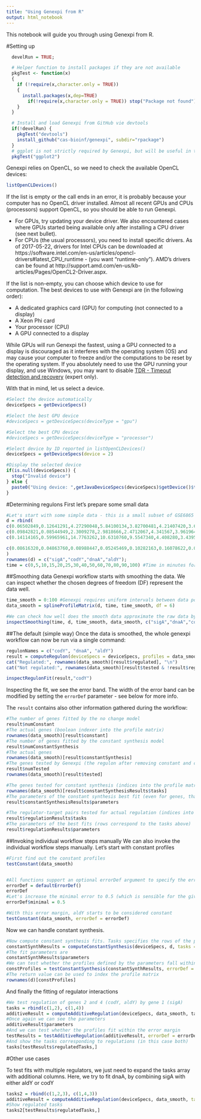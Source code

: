 ```yaml
---
title: "Using Genexpi from R"
output: html_notebook
---
```


This notebook will guide you through using Genexpi from R.

#Setting up
```r
  develRun = TRUE;

  # Helper function to install packages if they are not available
  pkgTest <- function(x)
  {
    if (!require(x,character.only = TRUE))
    {
      install.packages(x,dep=TRUE)
        if(!require(x,character.only = TRUE)) stop("Package not found")
    }
  }

  # Install and load Genexpi from GitHub vie devtools
  if(!develRun) {
    pkgTest("devtools")
    install_github("cas-bioinf/genexpi", subdir="rpackage")
  }
  # ggplot is not strictly required by Genexpi, but will be useful in this workflow
  pkgTest("ggplot2")

```


Genexpi relies on OpenCL, so we need to check the available OpenCL devices:

```r
listOpenCLDevices()
```
If the list is empty or the call ends in an error, it is probably because your computer has no OpenCL driver installed. Almost all recent GPUs and CPUs (processors) support OpenCL, so you should be able to run Genexpi.

* For GPUs, try updating your device driver. We also encountered cases where GPUs started being available only after installing a CPU driver (see next bullet).
* For CPUs (the usual processors), you need to install specific drivers. As of 2017-05-22, drivers for Intel CPUs can be downloaded at https://software.intel.com/en-us/articles/opencl-drivers#latest_CPU_runtime - (you want “runtime-only”). AMD’s drivers can be found at http://support.amd.com/en-us/kb-articles/Pages/OpenCL2-Driver.aspx.

If the list is non-empty, you can choose which device to use for computation. The best devices to use with Genexpi are (in the following order):

* A dedicated graphics card (GPU) for computing (not connected to a display)
* A Xeon Phi card
* Your processor (CPU)
* A GPU connected to a display

While GPUs will run Genexpi the fastest, using a GPU connected to a display is discouraged as it interferes with the operating system (OS) and may cause your computer to freeze and/or the computations to be reset by the operating system. If you absolutely need to use the GPU running your display, and use Windows, you may want to disable [TDR - Timeout detection and recovery](https://msdn.microsoft.com/en-us/library/windows/hardware/ff569918(v=vs.85).aspx) (expert only).

With that in mind, let us select a device.

```r
#Select the device automatically
deviceSpecs = getDeviceSpecs()

#Select the best GPU device
#deviceSpecs = getDeviceSpecs(deviceType = "gpu")

#Select the best CPU device
#deviceSpecs = getDeviceSpecs(deviceType = "processor")

#Select device by ID reported in listOpenCLDevices()
deviceSpecs = getDeviceSpecs(device = 2)

#Display the selected device
if(is.null(deviceSpecs)) {
  stop("Invalid device")
} else {
  paste0("Using device: ",getJavaDeviceSpecs(deviceSpecs)$getDevice()$toString())
}
```


#Determining regulons
First let's prepare some small data
```r
#Let's start with some simple data - this is a small subset of GSE6865 (B. subtilis), rows correspond to genes, columns to time
d = rbind(
c(0.06502849,0.12641291,4.27290048,5.84100134,3.82700481,4.21407420,3.65587239,3.02349190,2.25201387,0.77122072,1.62474771,1.46329000,2.06367490,1.63831834),
c(0.09842821,0.08544949,2.3009278,2.9818666,2.4712067,4.341567,3.961964,2.289791,2.375474,1.302439,1.501304,1.471427,1.932162,1.365298),
c(0.14114165,0.59965961,14.7763262,10.6310760,9.5547340,4.408280,3.439540,4.630653,2.886289,6.463053,5.845051,3.942787,4.463625,6.051177),

c(0.08616320,0.04863760,0.08988447,0.05245469,0.10282163,0.16078622,0.08568674,0.27228996,0.34298460,0.27172434,0.12826645,0.18227842,0.22628545,0.16703423)
)
rownames(d) = c("sigA","codY","dnaA","aldY");
time = c(0,5,10,15,20,25,30,40,50,60,70,80,90,100) #Time in minutes for the individual samples
```

##Smoothing data
Genexpi workflow starts with smoothing the data. We can inspect whether the chosen degrees of freedom (DF) represent the data well.
```r
time_smooth = 0:100 #Genexpi requires uniform intervals between data points
data_smooth = splineProfileMatrix(d, time, time_smooth, df = 6)

#We can check how well does the smooth data approximate the raw data by plotting the raw and smoothed data together
inspectSmoothing(time, d, time_smooth, data_smooth, c("sigA","dnaA","codY","aldY"))
```


##The default (simple way)
Once the data is smoothed, the whole genexpi workflow can now be run via a single command:
```r
regulonNames = c("codY", "dnaA", "aldY")
result = computeRegulon(deviceSpecs = deviceSpecs, profiles = data_smooth, regulatorName = "sigA", regulonNames = regulonNames)
cat("Regulated:", rownames(data_smooth)[result$regulated], "\n")
cat("Not regulated:", rownames(data_smooth)[result$tested & !result$regulated])

inspectRegulonFit(result,"codY")
```
Inspecting the fit, we see the error band. The width of the error band can be modified by setting the ```errorDef``` parameter - see below for more info.


The ```result``` contains also other information gathered during the workflow:
```r
#The number of genes fitted by the no change model
result$numConstant
#The actual genes (boolean indexer into the profile matrix)
rownames(data_smooth)[result$constant]
#The number of genes fitted by the constant synthesis model
result$numConstantSynthesis
#The actual genes
rownames(data_smooth)[result$constantSynthesis]
#The genes tested by Genexpi (the regulon after removing constant and constant synthesis)
result$numTested
rownames(data_smooth)[result$tested]

#The genes tested for constant synthesis (indices into the profile matrix)
rownames(data_smooth)[result$constantSynthesisResults$tasks]
#The parameters of the constant synthesis best fit (even for genes, that eventually were not fit) - rows correspond to the tasks above
result$constantSynthesisResults$parameters

#The regulator-target pairs tested for actual regulation (indices into the profile matrix)
result$regulationResults$tasks
#The parameters of the best fits (rows correspond to the tasks above)
result$regulationResults$parameters

```



##Invoking individual workflow steps manually
We can also invoke the individual workflow steps manually. Let's start with constant profiles
```r
#First find out the constant profiles
testConstant(data_smooth)


#All functions support an optional errorDef argument to specify the error margins:
errorDef = defaultErrorDef()
errorDef
#Let's increase the minimal error to 0.5 (which is sensible for the given data)
errorDef$minimal = 0.5

#With this error margin, aldY starts to be considered constant
testConstant(data_smooth, errorDef = errorDef)
```

Now we can handle constant synthesis.
```r
#Now compute constant synthesis fits. Tasks specifies the rows of the profile matrix for which constant synthesis is computed
constantSynthResults = computeConstantSynthesis(deviceSpecs, d, tasks = c(1,4))
#The fit parameters are
constantSynthResults$parameters
#We can test whether the profiles defined by the parameters fall within the error margin
constProfiles = testConstantSynthesis(constantSynthResults, errorDef =  errorDef, minFitQuality = 0.8)
#The return value can be used to index the profile matrix
rownames(d)[constProfiles]
```

And finally the fitting of regulator interactions
```r
#We test regulation of genes 2 and 4 (codY, aldY) by gene 1 (sigA)
tasks = rbind(c(1,2), c(1,4))
additiveResult = computeAdditiveRegulation(deviceSpecs, data_smooth, tasks)
#Once again we can see the parameters
additiveResult$parameters
#And we can test whether the profiles fit within the error margin
testResults = testAdditiveRegulation(additiveResult, errorDef = errorDef, minFitQuality = 0.8 )
#And show the tasks corresponding to regulations (in this case both)
tasks[testResults$regulatedTasks,]
```


#Other use cases

To test fits with multiple regulators, we just need to expand the tasks array with additional columns. Here, we try to fit dnaA, by  combining sigA with either aldY or codY
```r
tasks2 = rbind(c(1,2,3), c(1,4,3))
additiveResult = computeAdditiveRegulation(deviceSpecs, data_smooth, tasks = tasks2)
#Show regulated tasks
tasks2[testResults$regulatedTasks,]
```

